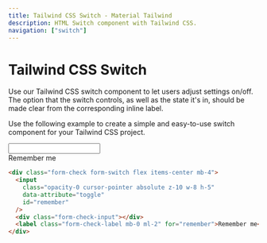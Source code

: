 ```yaml
---
title: Tailwind CSS Switch - Material Tailwind
description: HTML Switch component with Tailwind CSS.
navigation: ["switch"]
---
```


# Tailwind CSS Switch

Use our Tailwind CSS switch component to let users adjust settings on/off. The option that the switch controls, as well as the state it's in, should be made clear from the corresponding inline label.

Use the following example to create a simple and easy-to-use switch component for your Tailwind CSS project.
<br/>

<ComponentCard id="switch">
<div className="form-check form-switch flex items-center mb-4">
  <input className="opacity-0 cursor-pointer absolute z-10 w-8 h-5" data-attribute="toggle" id="remember"/>
  <div className="form-check-input"></div>
  <label className="form-check-label mb-0 ml-2 cursor-pointer" for="remember">Remember me</label>
</div>
</ComponentCard>

```html showLineNumbers
<div class="form-check form-switch flex items-center mb-4">
  <input
    class="opacity-0 cursor-pointer absolute z-10 w-8 h-5"
    data-attribute="toggle"
    id="remember"
  />
  <div class="form-check-input"></div>
  <label class="form-check-label mb-0 ml-2" for="remember">Remember me</label>
</div>
```
